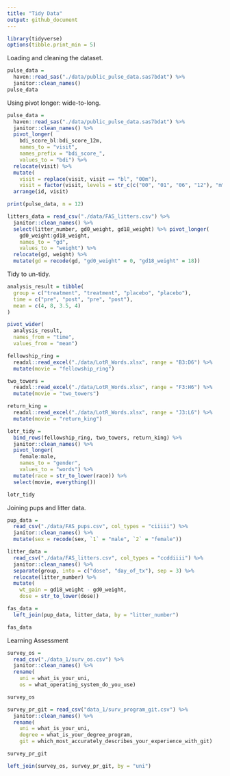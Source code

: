 ```yaml
---
title: "Tidy Data"
output: github_document
---
```



```r
library(tidyverse)
options(tibble.print_min = 5)
```


Loading and cleaning the dataset.

```r
pulse_data = 
  haven::read_sas("./data/public_pulse_data.sas7bdat") %>%
  janitor::clean_names()
pulse_data
```

Using pivot longer: wide-to-long.

```r
pulse_data = 
  haven::read_sas("./data/public_pulse_data.sas7bdat") %>%
  janitor::clean_names() %>%
  pivot_longer(
    bdi_score_bl:bdi_score_12m,
    names_to = "visit", 
    names_prefix = "bdi_score_",
    values_to = "bdi") %>%
  relocate(visit) %>%
  mutate(
    visit = replace(visit, visit == "bl", "00m"),
    visit = factor(visit, levels = str_c(c("00", "01", "06", "12"), "m"))) %>%
  arrange(id, visit)

print(pulse_data, n = 12)
```

```r
litters_data = read_csv("./data/FAS_litters.csv") %>% 
  janitor::clean_names() %>% 
  select(litter_number, gd0_weight, gd18_weight) %>% pivot_longer(
    gd0_weight:gd18_weight,
    names_to = "gd",
    values_to = "weight") %>% 
  relocate(gd, weight) %>% 
  mutate(gd = recode(gd, "gd0_weight" = 0, "gd18_weight" = 18))
```

Tidy to un-tidy.

```r
analysis_result = tibble(
  group = c("treatment", "treatment", "placebo", "placebo"),
  time = c("pre", "post", "pre", "post"),
  mean = c(4, 8, 3.5, 4)
)

pivot_wider(
  analysis_result, 
  names_from = "time", 
  values_from = "mean")
```

```r
fellowship_ring = 
  readxl::read_excel("./data/LotR_Words.xlsx", range = "B3:D6") %>%
  mutate(movie = "fellowship_ring")

two_towers = 
  readxl::read_excel("./data/LotR_Words.xlsx", range = "F3:H6") %>%
  mutate(movie = "two_towers")

return_king = 
  readxl::read_excel("./data/LotR_Words.xlsx", range = "J3:L6") %>%
  mutate(movie = "return_king")
```
```r
lotr_tidy = 
  bind_rows(fellowship_ring, two_towers, return_king) %>%
  janitor::clean_names() %>%
  pivot_longer(
    female:male,
    names_to = "gender", 
    values_to = "words") %>%
  mutate(race = str_to_lower(race)) %>% 
  select(movie, everything()) 

lotr_tidy
```
Joining pups and litter data.

```r
pup_data = 
  read_csv("./data/FAS_pups.csv", col_types = "ciiiii") %>%
  janitor::clean_names() %>%
  mutate(sex = recode(sex, `1` = "male", `2` = "female")) 

litter_data = 
  read_csv("./data/FAS_litters.csv", col_types = "ccddiiii") %>%
  janitor::clean_names() %>%
  separate(group, into = c("dose", "day_of_tx"), sep = 3) %>%
  relocate(litter_number) %>%
  mutate(
    wt_gain = gd18_weight - gd0_weight,
    dose = str_to_lower(dose))

fas_data = 
  left_join(pup_data, litter_data, by = "litter_number")

fas_data
```

Learning Assessment

```r
survey_os = 
  read_csv("./data_1/surv_os.csv") %>% 
  janitor::clean_names() %>% 
  rename(
    uni = what_is_your_uni, 
    os = what_operating_system_do_you_use)

survey_os
```

```r
survey_pr_git = read_csv("data_1/surv_program_git.csv") %>% 
  janitor::clean_names() %>% 
  rename(
    uni = what_is_your_uni, 
    degree = what_is_your_degree_program,
    git = which_most_accurately_describes_your_experience_with_git)

survey_pr_git
```

```r
left_join(survey_os, survey_pr_git, by = "uni")
```



